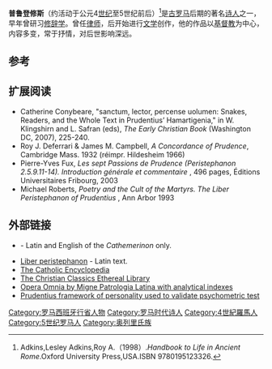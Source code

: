 {{Infobox writer
|name           = 普鲁登修斯
|image          = 
|caption        = 
|birthdate     = 
|birthplace    = 
|deathdate     = 
|deathplace    = 
|occupation     = 诗人
|spouse         =
|parents        =	
|children       =
|genre          = 
|notableworks   = 
}}                         
'''普鲁登修斯'''（约活动于公元4[[世纪|世纪]]至5世纪前后）<ref>Adkins,Lesley Adkins,Roy A.（1998）.''Handbook to Life in Ancient Rome''.Oxford University Press,USA.ISBN 9780195123326.</ref>是[[古罗马|古罗马]]后期的著名[[诗人|诗人]]之一，早年曾研习[[修辞学|修辞学]]。曾任[[律师|律师]]，后开始进行[[文学|文学]]创作，他的作品以[[基督教|基督教]]为中心，内容多变，常于抒情，对后世影响深远。

== 参考 ==
{{reflist}}

==扩展阅读==
* Catherine Conybeare, "sanctum, lector, percense uolumen: Snakes, Readers, and the Whole Text in Prudentius’ Hamartigenia," in W. Klingshirn and L. Safran (eds), ''The Early Christian Book'' (Washington DC, 2007),  225-240.
* Roy J. Deferrari & James M. Campbell, ''A Concordance of Prudence'', Cambridge Mass. 1932 (réimpr. Hildesheim 1966)
* Pierre-Yves Fux, ''Les sept Passions de Prudence (Peristephanon 2.5.9.11-14). Introduction générale et commentaire'' , 496 pages, Éditions Universitaires Fribourg, 2003
* Michael Roberts, ''Poetry and the Cult of the Martyrs. The Liber Peristephanon of Prudentius'' , Ann Arbor 1993

==外部链接==
{{wikiquote}}
* {{gutenberg author| id=Aurelius+Clemens+Prudentius | name=Prudentius}} - Latin and English of the ''Cathemerinon'' only.
* [https://web.archive.org/web/20070609141520/http://meta.montclair.edu/latintexts/prudentius/ Liber peristephanon] - Latin text.
* [http://www.newadvent.org/cathen/12517c.htm The Catholic Encyclopedia] {{Wayback|url=http://www.newadvent.org/cathen/12517c.htm |date=20121030013802 }}
* [http://www.ccel.org/w/wace/biodict/htm/iii.xvi.cxii.htm The Christian Classics Ethereal Library] {{Wayback|url=http://www.ccel.org/w/wace/biodict/htm/iii.xvi.cxii.htm |date=20050403222747 }}
* [http://www.documentacatholicaomnia.eu/30_10_0348-0413-_Aurelius_Prudentius.html Opera Omnia by Migne Patrologia Latina with analytical indexes] {{Wayback|url=http://www.documentacatholicaomnia.eu/30_10_0348-0413-_Aurelius_Prudentius.html |date=20130427000526 }}
* [http://www.getfeedback.net/kb/orpheus-minor-scales-validation Prudentius framework of personality used to validate psychometric test] {{Wayback|url=http://www.getfeedback.net/kb/orpheus-minor-scales-validation |date=20120222221451 }}

{{Authority control}}

[[Category:罗马西班牙行省人物|Category:罗马西班牙行省人物]]
[[Category:罗马时代诗人|Category:罗马时代诗人]]
[[Category:4世紀羅馬人|Category:4世紀羅馬人]]
[[Category:5世纪罗马人|Category:5世纪罗马人]]
[[Category:奥列里氏族|Category:奥列里氏族]]